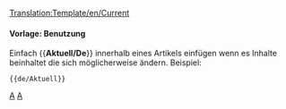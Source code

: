 <noinclude>[[Translation:Template/en/Current]]</noinclude><noinclude></noinclude>{{de/Infofenster| type  = notice
| image =en/Current event.png| alt = Current event
| text  = Dieser Artikel bezieht sich auf ein aktuelles Ereignis. Teile davon beinhalten möglicherweise veraltete Inhalte. Der Artikel sollte mehr berücksichtigt werden wenn das Ereignis noch aktuell ist.
}}<includeonly>{{{1|[[Category:en/Current events]]}}}</includeonly><noinclude>

====Vorlage: Benutzung====
Einfach <nowiki>{{</nowiki>'''Aktuell/De'''<nowiki>}}</nowiki> innerhalb eines Artikels einfügen wenn es Inhalte beinhaltet die sich möglicherweise ändern.
Beispiel:
<pre>{{de/Aktuell}}</pre>
<includeonly>{{de/Aktuell}}</includeonly>

[[Category:de/Vorlagen|A]][[Category:de/Message-Boxen|A]]
</noinclude>